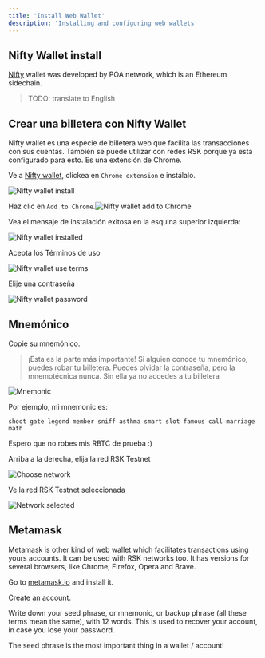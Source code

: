 ---
title: 'Install Web Wallet'
description: 'Installing and configuring web wallets'
---

## Nifty Wallet install

[Nifty](https://www.poa.network/for-users/nifty-wallet) wallet was developed by POA network, which is an Ethereum sidechain.

> TODO: translate to English

## Crear una billetera con Nifty Wallet

Nifty wallet es una especie de billetera web que facilita las transacciones con sus cuentas.
También se puede utilizar con redes RSK porque ya está configurado para esto. Es una extensión de Chrome.

Ve a [Nifty wallet](https://www.poa.network/for-users/nifty-wallet), clickea en `Chrome extension` e instálalo.

![Nifty wallet install](/img/courses/dev/01/wallet/install-web-wallet/image-10.png)

Haz clic en `Add to Chrome`.![Nifty wallet add to Chrome](/img/courses/dev/01/wallet/install-web-wallet/image-11.png)

Vea el mensaje de instalación exitosa en la esquina superior izquierda:

![Nifty wallet installed](/img/courses/dev/01/wallet/install-web-wallet/image-12.png)

Acepta los Términos de uso

![Nifty wallet use terms](/img/courses/dev/01/wallet/install-web-wallet/image-13.png)

Elije una contraseña

![Nifty wallet password](/img/courses/dev/01/wallet/install-web-wallet/image-14.png)

## Mnemónico

Copie su mnemónico.

> ¡Esta es la parte más importante! Si alguien conoce tu mnemónico, puedes robar tu billetera. Puedes olvidar la contraseña, pero la mnemotécnica nunca. Sin ella ya no accedes a tu billetera

![Mnemonic](/img/courses/dev/01/wallet/install-web-wallet/image-15.png)

Por ejemplo, mi mnemonic es:

```
shoot gate legend member sniff asthma smart slot famous call marriage math
```

Espero que no robes mis RBTC de prueba :)

Arriba a la derecha, elija la red RSK Testnet

![Choose network](/img/courses/dev/01/wallet/install-web-wallet/image-16.png)

Ve la red RSK Testnet seleccionada

![Network selected](/img/courses/dev/01/wallet/install-web-wallet/image-17.png)

## Metamask

Metamask is other kind of web wallet which facilitates transactions using yours accounts.
It can be used with RSK networks too.
It has versions for several browsers, like Chrome, Firefox, Opera and Brave.

Go to [metamask.io](https://metamask.io/) and install it.

Create an account.

Write down your seed phrase, or mnemonic, or backup phrase (all these terms mean the same), with 12 words. This is used to recover your account, in case you lose your password.

The seed phrase is the most important thing in a wallet / account!

